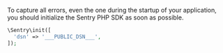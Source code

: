 To capture all errors, even the one during the startup of your application, you should initialize the Sentry PHP SDK as soon as possible.

```php
\Sentry\init([
  'dsn' => '___PUBLIC_DSN___',
]);
```
